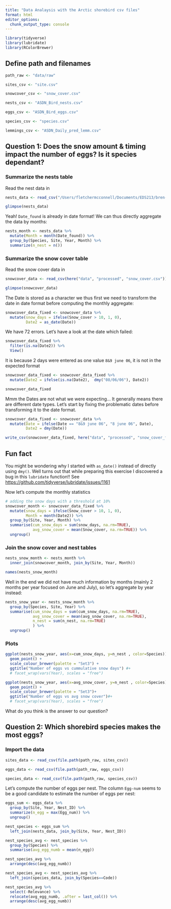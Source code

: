 ```yaml
---
title: "Data Analaysis with the Arctic shorebird csv files"
format: html
editor_options: 
  chunk_output_type: console
---
```



```r
library(tidyverse)
library(lubridate)
library(RColorBrewer)
```


## Define path and filenames

```r
path_raw <- "data/raw"

sites_csv <- "site.csv"

snowcover_csv <- "snow_cover.csv"

nests_csv <- "ASDN_Bird_nests.csv"

eggs_csv <- "ASDN_Bird_eggs.csv"

species_csv <- "species.csv"

lemmings_csv <- "ASDN_Daily_pred_lemm.csv"
```


## Question 1: Does the snow amount & timing impact the number of eggs? Is it species dependant?

### Summarize the nests table

Read the nest data in

```r
nests_data <- read_csv("/Users/fletchermcconnell/Documents/EDS213/bren-meds213-data-analysis/data/raw/ASDN_Bird_nests.csv")

glimpse(nests_data)
```

Yeah! `Date_found` is already in date format! We can thus directly aggregate the data by months:


```r
nests_month <- nests_data %>%
  mutate(Month = month(Date_found)) %>%
  group_by(Species, Site, Year, Month) %>%
  summarize(n_nest = n())
```

### Summarize the snow cover table

Read the snow cover data in

```r
snowcover_data <- read_csv(here("data", "processed", "snow_cover.csv"))

glimpse(snowcover_data)

```

The Date is stored as a character we thus first we need to transform the date in date format before computing the monthly aggregate:

```r
snowcover_data_fixed <- snowcover_data %>%
  mutate(snow_days = ifelse(Snow_cover > 10, 1, 0),
         Date2 = as_date(Date))
```

We have 72 errors. Let's have a look at the date which failed:

```r
snowcover_data_fixed %>% 
  filter(is.na(Date2)) %>% 
  View()
```


It is because 2 days were entered as one value `8&9 june 06`, it is not in the expected format

```r
snowcover_data_fixed <- snowcover_data_fixed %>%
  mutate(Date2 = ifelse(is.na(Date2),  dmy("08/06/06"), Date2))

snowcover_data_fixed
```

Mmm the Dates are not what we were expecting... It generally means there are different date types. Let's start by fixing the problematic dates before transforming it to the date format.

```r
snowcover_data_fixed <- snowcover_data %>%
  mutate(Date = ifelse(Date == "8&9 june 06", "8 june 06", Date),
         Date2 = dmy(Date))
```

```r
write_csv(snowcover_data_fixed, here("data", "processed", "snow_cover_fixed.csv"))
```


::: {.callout-note}
## Fun fact
You might be wondering why I started with `as_date()` instead of directly using `dmy()`. Well turns out that while preparing this exercise I discovered a bug in this `lubridate` function!! See <https://github.com/tidyverse/lubridate/issues/1161>
:::


Now let's compute the monthly statistics

```r
# adding the snow days with a threshold at 10%
snowcover_month <- snowcover_data_fixed %>%
  mutate(snow_days = ifelse(Snow_cover > 10, 1, 0), 
         Month = month(Date2)) %>%
  group_by(Site, Year, Month) %>%
  summarise(cum_snow_days = sum(snow_days, na.rm=TRUE),
            avg_snow_cover = mean(Snow_cover, na.rm=TRUE)) %>%
  ungroup()
```

 
### Join the snow cover and nest tables

```r
nests_snow_month <- nests_month %>%
  inner_join(snowcover_month, join_by(Site, Year, Month))

names(nests_snow_month)
```

Well in the end we did not have much information by months (mainly 2 months per year focused on June and July), so let's aggregate by year instead:

```r
nests_snow_year <- nests_snow_month %>%
  group_by(Species, Site, Year) %>%
  summarise(cum_snow_days = sum(cum_snow_days, na.rm=TRUE),
            avg_snow_cover = mean(avg_snow_cover, na.rm=TRUE),
            n_nest = sum(n_nest, na.rm=TRUE)
            ) %>%
  ungroup()
```

### Plots

```r
ggplot(nests_snow_year, aes(x=cum_snow_days, y=n_nest , color=Species)) + 
  geom_point() +
  scale_colour_brewer(palette = "Set3") +
  ggtitle("Number of eggs vs cummulative snow days") #+
  # facet_wrap(vars(Year), scales = "free")
```

```r
ggplot(nests_snow_year, aes(x=avg_snow_cover, y=n_nest , color=Species)) + 
  geom_point() +
  scale_colour_brewer(palette = "Set3")+ 
  ggtitle("Number of eggs vs avg snow cover")#+
  # facet_wrap(vars(Year), scales = "free")
```

What do you think is the answer to our question? 


## Question 2: Which shorebird species makes the most eggs?

### Import the data

```r
sites_data <- read_csv(file.path(path_raw, sites_csv))

eggs_data <- read_csv(file.path(path_raw, eggs_csv))

species_data <- read_csv(file.path(path_raw, species_csv))
```


Let's compute the number of eggs per nest. The column `Egg-num` seems to be a good candidate to estimate the number of eggs per nest:

```r
eggs_sum <- eggs_data %>%
  group_by(Site, Year, Nest_ID) %>%
  summarize(n_egg = max(Egg_num)) %>%
  ungroup()
```


```r
nest_species <- eggs_sum %>%
  left_join(nests_data, join_by(Site, Year, Nest_ID))
```


```r
nest_species_avg <- nest_species %>%
  group_by(Species) %>%
  summarise(avg_egg_numb = mean(n_egg))

nest_species_avg %>%
  arrange(desc(avg_egg_numb))
```

```r
nest_species_avg <- nest_species_avg %>%
  left_join(species_data, join_by(Species==Code))
```


```r
nest_species_avg %>% 
  select(-Relevance) %>%
  relocate(avg_egg_numb, .after = last_col()) %>%
  arrange(desc(avg_egg_numb))
```

